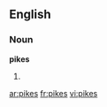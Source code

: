 ==English==

===Noun===
'''pikes'''

# {{plural of|[[pike]]}}

[[ar:pikes]]
[[fr:pikes]]
[[vi:pikes]]